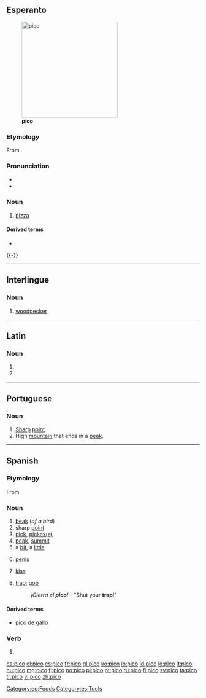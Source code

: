 {{also|Pico|pico-|piĉo|picó}}
==Esperanto==
{{wikipedia|lang=eo}}
[[Image:Supreme_pizza.jpg|thumb|250px|'''pico''']]
===Etymology===
From {{etyl|it|eo}} {{term|pizza|lang=it}}.

===Pronunciation===
* {{IPA|/ˈpitso/|lang=eo}}
* {{hyphenation|pi|co}}

===Noun===
{{eo-noun}}

# [[pizza]]

====Derived terms====
* {{l|eo|picejo|gloss=[[pizzeria]]}}

[[Category:eo:Foods]]
{{-}}

----

==Interlingue==

===Noun===
{{head|ie|noun}}

# [[woodpecker]]

----

==Latin==

===Noun===
{{la-noun-form|pīcō}}

# {{inflection of|picus|pīcus|dat|s|lang=la}}
# {{inflection of|picus|pīcus|abl|s|lang=la}}

----

==Portuguese==

===Noun===
{{pt-noun}}

# [[sharp|Sharp]] [[point]].
# High [[mountain]] that ends in a [[peak]].

----

==Spanish==

===Etymology===
From {{etyl|la|es}} {{term|beccus|lang=la}}

===Noun===
{{es-noun|m}}

# [[beak]] (''of a bird'')
# sharp [[point]]
# [[pick]], [[pickaxe|pickax(e)]]
# [[peak]], [[summit]]
# a [[bit]], a [[little]]
# {{context|colloquial|Chile|Costa Rica|lang=es}} [[penis]]
# {{context|colloquial|Bolivia|Colombia|lang=es}} [[kiss]]
# {{context|colloquial}} [[trap]]; [[gob]] {{gloss|mouth}}
#: ''¡Cierra el '''pico'''!'' - "Shut your '''trap'''!"

====Derived terms====
* [[pico de gallo]]

===Verb===
{{es-verb-form|picar}}

# {{es-verb form of|ending=ar|mood=indicative|tense=present|pers=1|number=singular|picar}}

[[Category:es:Tools]]

[[ca:pico]]
[[el:pico]]
[[es:pico]]
[[fr:pico]]
[[gl:pico]]
[[ko:pico]]
[[io:pico]]
[[id:pico]]
[[lo:pico]]
[[lt:pico]]
[[hu:pico]]
[[mg:pico]]
[[fj:pico]]
[[no:pico]]
[[pl:pico]]
[[pt:pico]]
[[ru:pico]]
[[fi:pico]]
[[sv:pico]]
[[ta:pico]]
[[tr:pico]]
[[vi:pico]]
[[zh:pico]]